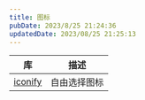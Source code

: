 ```yaml
---
title: 图标
pubDate: 2023/8/25 21:24:36
updatedDate: 2023/08/25 21:25:13
---
```


| 库                                | 描述         |
|-----------------------------------|------------|
| [iconify](https://iconify.design) | 自由选择图标 |
